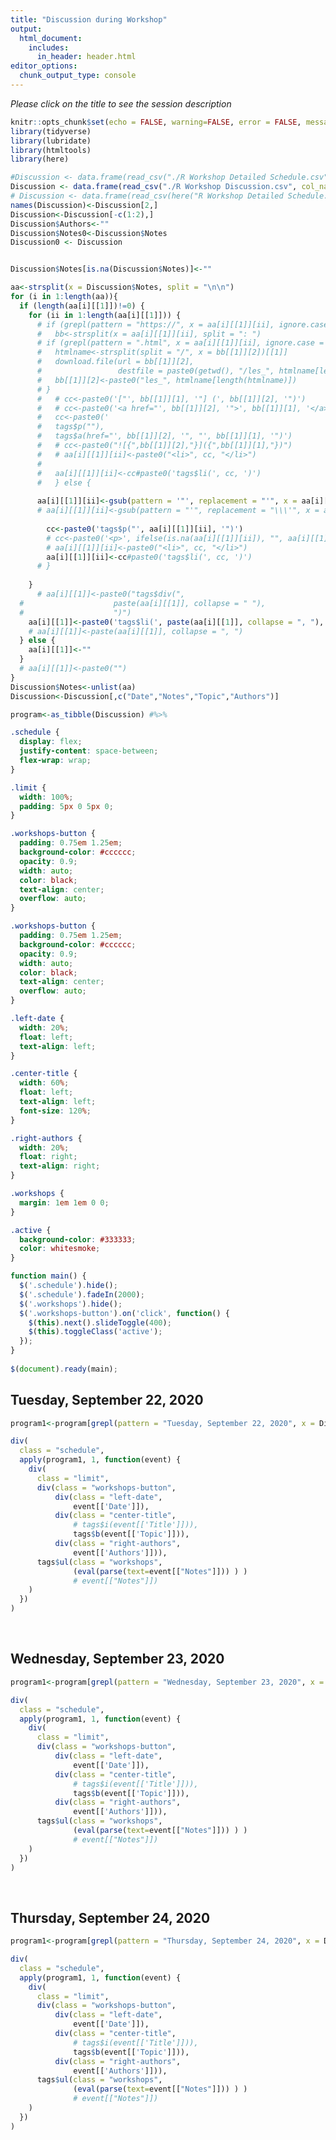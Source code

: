 ```yaml
---
title: "Discussion during Workshop"
output:
  html_document:
    includes:
      in_header: header.html
editor_options: 
  chunk_output_type: console
---
```



*Please click on the title to see the session description*

```r
knitr::opts_chunk$set(echo = FALSE, warning=FALSE, error = FALSE, message = FALSE)
library(tidyverse)
library(lubridate)
library(htmltools)
library(here)
```


```r

#Discussion <- data.frame(read_csv("./R Workshop Detailed Schedule.csv", col_names = FALSE))
Discussion <- data.frame(read_csv("./R Workshop Discussion.csv", col_names = FALSE))
# Discussion <- data.frame(read_csv(here("R Workshop Detailed Schedule.csv"), col_names = FALSE))
names(Discussion)<-Discussion[2,]
Discussion<-Discussion[-c(1:2),]
Discussion$Authors<-""
Discussion$Notes0<-Discussion$Notes
Discussion0 <- Discussion


Discussion$Notes[is.na(Discussion$Notes)]<-""

aa<-strsplit(x = Discussion$Notes, split = "\n\n")
for (i in 1:length(aa)){
  if (length(aa[i][[1]])!=0) {
    for (ii in 1:length(aa[i][[1]])) {
      # if (grepl(pattern = "https://", x = aa[i][[1]][ii], ignore.case = T)) {
      #   bb<-strsplit(x = aa[i][[1]][ii], split = ": ")
      # if (grepl(pattern = ".html", x = aa[i][[1]][ii], ignore.case = T)) {
      #   htmlname<-strsplit(split = "/", x = bb[[1]][2])[[1]]
      #   download.file(url = bb[[1]][2], 
      #                 destfile = paste0(getwd(), "/les_", htmlname[length(htmlname)]))
      #   bb[[1]][2]<-paste0("les_", htmlname[length(htmlname)])
      # }
      #   # cc<-paste0('["', bb[[1]][1], '"] (', bb[[1]][2], '")')
      #   # cc<-paste0('<a href="', bb[[1]][2], '">', bb[[1]][1], '</a>')
      #   cc<-paste0('
      #   tags$p(""),
      #   tags$a(href="', bb[[1]][2], '", "', bb[[1]][1], '")')
      #   # cc<-paste0("![{",bb[[1]][2],"}]({",bb[[1]][1],"})")
      #   # aa[i][[1]][ii]<-paste0("<li>", cc, "</li>")
      # 
      #   aa[i][[1]][ii]<-cc#paste0('tags$li(', cc, ')')
      #   } else {
      
      aa[i][[1]][ii]<-gsub(pattern = '"', replacement = "'", x = aa[i][[1]][ii])
      # aa[i][[1]][ii]<-gsub(pattern = "'", replacement = "\\\'", x = aa[i][[1]][ii])
      
        cc<-paste0('tags$p("', aa[i][[1]][ii], '")')
        # cc<-paste0('<p>', ifelse(is.na(aa[i][[1]][ii]), "", aa[i][[1]][ii]), '</p>')
        # aa[i][[1]][ii]<-paste0("<li>", cc, "</li>")
        aa[i][[1]][ii]<-cc#paste0('tags$li(', cc, ')')
      # }
      
    }
      # aa[i][[1]]<-paste0("tags$div(",
  #                    paste(aa[i][[1]], collapse = " "),
  #                    ")")
    aa[i][[1]]<-paste0('tags$li(', paste(aa[i][[1]], collapse = ", "), ')')
    # aa[i][[1]]<-paste(aa[i][[1]], collapse = ", ")
  } else {
    aa[i][[1]]<-""
  }
  # aa[i][[1]]<-paste0("")
}
Discussion$Notes<-unlist(aa)
Discussion<-Discussion[,c("Date","Notes","Topic","Authors")]

program<-as_tibble(Discussion) #%>%


```

```css
.schedule {
  display: flex;
  justify-content: space-between;
  flex-wrap: wrap;
}

.limit {
  width: 100%;
  padding: 5px 0 5px 0;
}

.workshops-button {
  padding: 0.75em 1.25em;
  background-color: #cccccc;
  opacity: 0.9;
  width: auto;
  color: black;
  text-align: center;
  overflow: auto;
}

.workshops-button {
  padding: 0.75em 1.25em;
  background-color: #cccccc;
  opacity: 0.9;
  width: auto;
  color: black;
  text-align: center;
  overflow: auto;
}

.left-date {
  width: 20%;
  float: left;
  text-align: left;
}

.center-title {
  width: 60%;
  float: left;
  text-align: left;
  font-size: 120%;
}

.right-authors {
  width: 20%;
  float: right;
  text-align: right;
}

.workshops {
  margin: 1em 1em 0 0;
}

.active {
  background-color: #333333;
  color: whitesmoke;
}

```

```js
function main() {
  $('.schedule').hide();
  $('.schedule').fadeIn(2000);
  $('.workshops').hide();
  $('.workshops-button').on('click', function() {
    $(this).next().slideToggle(400);
    $(this).toggleClass('active');
  });
}
 
$(document).ready(main);
```

## Tuesday, September 22, 2020

```r
program1<-program[grepl(pattern = "Tuesday, September 22, 2020", x = Discussion0$Date), ]

div(
  class = "schedule",
  apply(program1, 1, function(event) {
    div(
      class = "limit",
      div(class = "workshops-button", 
          div(class = "left-date", 
              event[['Date']]),
          div(class = "center-title", 
              # tags$i(event[['Title']])),
              tags$b(event[['Topic']])),
          div(class = "right-authors",
              event[['Authors']])),
      tags$ul(class = "workshops",
              (eval(parse(text=event[["Notes"]])) ) )
              # event[["Notes"]])
    )
  })
)
```

<br>


## Wednesday, September 23, 2020

```r
program1<-program[grepl(pattern = "Wednesday, September 23, 2020", x = Discussion0$Date), ]

div(
  class = "schedule",
  apply(program1, 1, function(event) {
    div(
      class = "limit",
      div(class = "workshops-button",
          div(class = "left-date",
              event[['Date']]),
          div(class = "center-title",
              # tags$i(event[['Title']])),
              tags$b(event[['Topic']])),
          div(class = "right-authors",
              event[['Authors']])),
      tags$ul(class = "workshops",
              (eval(parse(text=event[["Notes"]])) ) )
              # event[["Notes"]])
    )
  })
)
```

<br>


## Thursday, September 24, 2020

```r
program1<-program[grepl(pattern = "Thursday, September 24, 2020", x = Discussion0$Date), ]

div(
  class = "schedule",
  apply(program1, 1, function(event) {
    div(
      class = "limit",
      div(class = "workshops-button",
          div(class = "left-date",
              event[['Date']]),
          div(class = "center-title",
              # tags$i(event[['Title']])),
              tags$b(event[['Topic']])),
          div(class = "right-authors",
              event[['Authors']])),
      tags$ul(class = "workshops",
              (eval(parse(text=event[["Notes"]])) ) )
              # event[["Notes"]])
    )
  })
)
```
